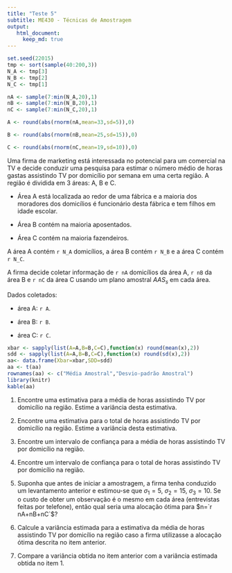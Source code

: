 ```yaml
---
title: "Teste 5"
subtitle: ME430 - Técnicas de Amostragem
output: 
   html_document:
     keep_md: true
---
```


```r
set.seed(22015)
tmp <- sort(sample(40:200,3))
N_A <- tmp[3]
N_B <- tmp[2]
N_C <- tmp[1]

nA <- sample(7:min(N_A,20),1)
nB <- sample(7:min(N_B,20),1)
nC <- sample(7:min(N_C,20),1)

A <- round(abs(rnorm(nA,mean=33,sd=5)),0)

B <- round(abs(rnorm(nB,mean=25,sd=15)),0)

C <- round(abs(rnorm(nC,mean=19,sd=10)),0)
```

Uma firma de marketing está interessada no potencial para um comercial na TV e decide conduzir uma pesquisa para estimar o número médio de horas gastas assistindo TV por domicílio por semana em uma certa região. A região é dividida em 3 áreas: A, B e C. 

* Área A está localizada ao redor de uma fábrica e a maioria dos moradores dos domicílios é funcionário desta fábrica e tem filhos em idade escolar.

* Área B contém na maioria aposentados.

* Área C contém na maioria fazendeiros.

A área A contém `r N_A` domicílios, a área B contém `r N_B` e a área C contém `r N_C`.

A firma decide coletar informação de `r nA` domicílios da área A, `r nB` da área B e `r nC` da área C usando um plano amostral $AAS_s$ em cada área.

Dados coletados:

* área A: `r A`.

* área B: `r B`.

* área C: `r C`.

```r
xbar <- sapply(list(A=A,B=B,C=C),function(x) round(mean(x),2))
sdd <- sapply(list(A=A,B=B,C=C),function(x) round(sd(x),2))
aa<- data.frame(Xbar=xbar,SDD=sdd)
aa <- t(aa)
rownames(aa) <- c("Média Amostral","Desvio-padrão Amostral")
library(knitr)
kable(aa)
```

1. Encontre uma estimativa para a média de horas assistindo TV por domicílio na região. Estime a variância desta estimativa. 

2. Encontre uma estimativa para o total de horas assistindo TV por domicílio na região. Estime a variância desta estimativa.  

3. Encontre um intervalo de confiança para a média de horas assistindo TV por domicílio na região.

4. Encontre um intervalo de confiança para o total de horas assistindo TV por domicílio na região.

5. Suponha que antes de iniciar a amostragem, a firma tenha conduzido um levantamento anterior e estimou-se que $\sigma_1=5$, $\sigma_2=15$, $\sigma_3=10$. Se o custo de obter um observação é o mesmo em cada área (entrevistas feitas por telefone), então qual seria uma alocação ótima para $n=`r nA+nB+nC`$?

6. Calcule a variância estimada para a estimativa da média de horas assistindo TV por domicílio na região caso a firma utilizasse a alocação ótima descrita no item anterior.

7. Compare a variância obtida no item anterior com a variância estimada obtida no item 1.

